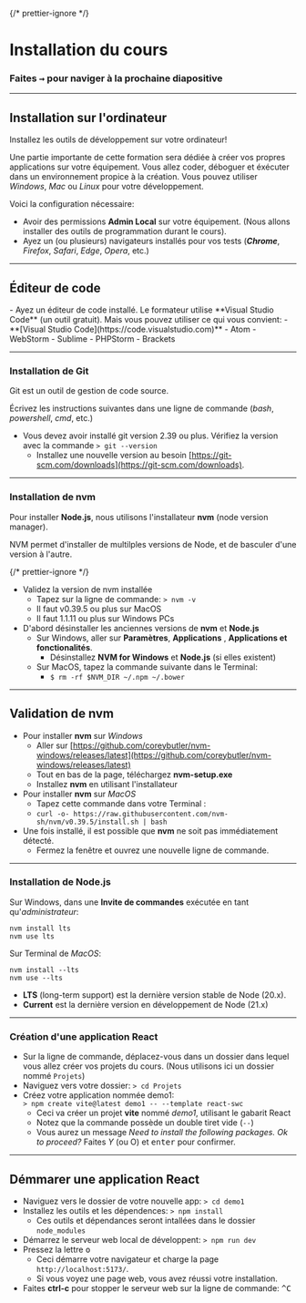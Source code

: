 {/* prettier-ignore */}
# Installation du cours

### Faites <kbd>→</kbd> pour naviger à la prochaine diapositive

---

## Installation sur l'ordinateur

<div className="alert alert-warning px-5 py-4 text-body" >

Installez les outils de développement sur votre ordinateur!

Une partie importante de cette formation sera dédiée à créer vos propres applications sur votre équipement. Vous allez coder, déboguer et éxécuter dans un environnement propice à la création. Vous pouvez utiliser _Windows_, _Mac_ ou _Linux_ pour votre développement.

Voici la configuration nécessaire:

- Avoir des permissions **Admin Local** sur votre équipement. (Nous allons installer des outils de programmation durant le cours).
- Ayez un (ou plusieurs) navigateurs installés pour vos tests (_**Chrome**_, _Firefox_, _Safari_, _Edge_, _Opera_, etc.)

</div>

---

## Éditeur de code

<div className="alert alert-warning px-5 py-4 text-body" >
- Ayez un éditeur de code installé. Le formateur utilise **Visual Studio Code** (un outil gratuit). Mais vous pouvez utiliser ce qui vous convient:
  - **[Visual Studio Code](https://code.visualstudio.com)**
  - Atom
  - WebStorm
  - Sublime
  - PHPStorm
  - Brackets

 </div>

---

### Installation de Git

<div className="alert alert-warning px-5 py-4 text-body" >

Git est un outil de gestion de code source.

Écrivez les instructions suivantes dans une ligne de commande (_bash_, _powershell_, _cmd_, etc.)

- Vous devez avoir installé git version 2.39 ou plus. Vérifiez la version avec la commande `> git --version`
  - Installez une nouvelle version au besoin [https://git-scm.com/downloads](https://git-scm.com/downloads).

</div>

---

### Installation de nvm

<div className="alert alert-warning px-5 py-4 text-body" >

Pour installer **Node.js**, nous utilisons l'installateur **nvm** (node version manager).

NVM permet d'installer de multilples versions de Node, et de basculer d'une version à l'autre.

{/* prettier-ignore */}
- Validez la version de nvm installée
  - Tapez sur la ligne de commande: `> nvm -v`
  - Il faut v0.39.5 ou plus sur MacOS
  - Il faut 1.1.11 ou plus sur Windows PCs
- D'abord désinstaller les anciennes versions de **nvm** et **Node.js**
    - Sur Windows, aller sur **Paramètres**, **Applications** , **Applications et fonctionalités**.
      - Désinstallez **NVM for Windows** et **Node.js** (si elles existent)
    - Sur MacOS, tapez la commande suivante dans le Terminal:
      - `$ rm -rf $NVM_DIR ~/.npm ~/.bower`

</div>

---

## Validation de nvm

<div className="alert alert-warning px-5 py-4 text-body" >

- Pour installer **nvm** sur _Windows_
  - Aller sur [https://github.com/coreybutler/nvm-windows/releases/latest](https://github.com/coreybutler/nvm-windows/releases/latest)
  - Tout en bas de la page, téléchargez **nvm-setup.exe**
  - Installez **nvm** en utilisant l'installateur
- Pour installer **nvm** sur _MacOS_
  - Tapez cette commande dans votre Terminal :
  - `curl -o- https://raw.githubusercontent.com/nvm-sh/nvm/v0.39.5/install.sh | bash`
- Une fois installé, il est possible que **nvm** ne soit pas immédiatement détecté.
  - Fermez la fenêtre et ouvrez une nouvelle ligne de commande.

</div>

---

### Installation de Node.js

<div className="alert alert-warning px-5 py-4 text-body" >

Sur Windows, dans une **Invite de commandes** exécutée en tant qu'_administrateur_:

```
nvm install lts
nvm use lts
```

Sur Terminal de _MacOS_:

```
nvm install --lts
nvm use --lts
```

- **LTS** (long-term support) est la dernière version stable de Node (20.x).
- **Current** est la dernière version en développement de Node (21.x)

</div>

---

### Création d'une application React

<div className="alert alert-warning px-5 py-4 text-body" >

- Sur la ligne de commande, déplacez-vous dans un dossier dans lequel vous allez créer vos projets du cours. (Nous utilisons ici un dossier nommé `Projets`)
- Naviguez vers votre dossier: `> cd Projets`
- Créez votre application nommée demo1: <br/> `> npm create vite@latest demo1 -- --template react-swc`
  - Ceci va créer un projet **vite** nommé _demo1_, utilisant le gabarit React
  - Notez que la commande possède un double tiret vide (`--`)
  - Vous aurez un message _Need to install the following packages. Ok to proceed?_ Faites _Y_ (ou O) et <kbd>enter</kbd> pour confirmer.

</div>

---

## Démmarer une application React

<div className="alert alert-warning px-5 py-4 text-body" >

- Naviguez vers le dossier de votre nouvelle app: `> cd demo1`
- Installez les outils et les dépendences: `> npm install`
  - Ces outils et dépendances seront intallées dans le dossier `node_modules`
- Démarrez le serveur web local de développent: `> npm run dev`
- Pressez la lettre <kbd>o</kbd>
  - Ceci démarre votre navigateur et charge la page `http://localhost:5173/`.
  - Si vous voyez une page web, vous avez réussi votre installation.
- Faites **ctrl-c** pour stopper le serveur web sur la ligne de commande: <kbd>^C</kbd>

</div>
